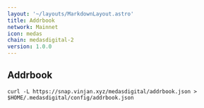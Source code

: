 ```yaml
---
layout: '~/layouts/MarkdownLayout.astro'
title: Addrbook
network: Mainnet
icon: medas
chain: medasdigital-2
version: 1.0.0 
---
```

## Addrbook

```
curl -L https://snap.vinjan.xyz/medasdigital/addrbook.json > $HOME/.medasdigital/config/addrbook.json
```

